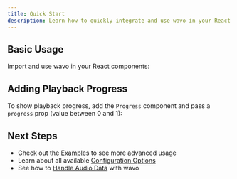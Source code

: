 ```yaml
---
title: Quick Start
description: Learn how to quickly integrate and use wavo in your React application
---
```



## Basic Usage

Import and use wavo in your React components:

<DemoCard class="p-0" code={basicWaveformCode} lang="ts" title="BasicWaveform">
  <BasicWaveform client:load />
</DemoCard>

## Adding Playback Progress

To show playback progress, add the `Progress` component and pass a `progress` prop (value between 0 and 1):

<DemoCard class="p-0" code={waveformWithProgressCode} lang="ts" title="WaveformWithProgress">
  <WaveformWithProgress client:load />
</DemoCard>

## Next Steps

- Check out the [Examples](/guides/examples) to see more advanced usage
- Learn about all available [Configuration Options](/guides/configuration)
- See how to [Handle Audio Data](/guides/audio-data) with wavo
